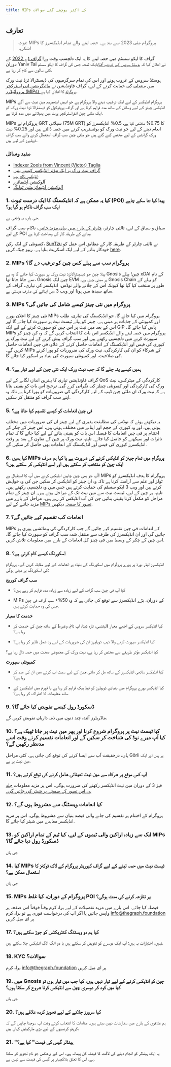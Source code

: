 ```yaml
---
title: MIPs کے اکثر پوچھے گئے سوالات
---
```


## تعارف

> نوٹ: MIPs پروگرام مئی 2023 سے بند ہے۔ حصہ لینے والے تمام انڈیکسرز کا شکریہ!

گراف کا ایکو سسٹم میں حصہ لینے کا یہ ایک دلچسپ وقت ہے! [گراف ڈے 2022](https://thegraph.com/graph-day/2022/) کے دوران Yaniv Tal نے اعلان کیا کہ [ہوسٹڈ سروس کے غروب آفتاب](https://thegraph.com/blog/sunsetting-hosted-service/)ایک لمحہ جس کی گراف کا ایکو سسٹم کئی سالوں سے کام کر رہا ہے.

ہوسٹڈ سروس کے غروب ہونے اور اس کی تمام سرگرمیوں کی ڈیسنٹرالا ئزڈ نیٹ ورک میں منتقلی کی حمایت کرنے کے لیے، گراف فاؤنڈیشن نے [مائیگریشن انفراسٹرکچر پرووائیڈرز (MIPs) پروگرام](https://thegraph.com/blog/mips-multi-chain-indexing-incentivized-program) کا اعلان کیا ہے.

MIPs پروگرام انڈیکسر کے لیے ایک ترغیب دینے والا پروگرام ہے جو انہیں ایتھیریم مین نیٹ سے آگے انڈیکس چینز کے لیے وسائل کے ساتھ مدد فراہم کرتا ہے اور گراف پروٹوکول کو ڈیسنٹرالا ئزڈ نیٹ ورک کو ایک ملٹی چین انفراسٹرکچر پرت میں پھیلانے میں مدد کرتا ہے.

MIPs پروگرام نے GRT سپلائی (75M GRT) کا 0.75% مختص کیا ہے، 0.5% انڈیکسرز کو انعام دینے کے لیے جو نیٹ ورک کو بوٹسٹریپ کرنے میں حصہ ڈالتے ہیں اور 0.25% نیٹ ورک گرانٹس کے لیے مختص کیے گئے ہیں جو ملٹی چین سب گراف استعمال کرنے والے سب گراف ڈویلپرز کے لیے ہیں.

### مفید وسائل

-   [Indexer 2ools from Vincent (Victor) Taglia](https://indexer-2ools.vincenttaglia.com/#/)
-   [گراف نیٹ ورک پر ایک مؤثر انڈیکسر کیسے بنیں](https://thegraph.com/blog/how-to-become-indexer/)
-   [انڈیکسر نالج ہب](https://thegraph.academy/indexers/)
-   [آلوکیشن آپٹیمائزر](https://github.com/graphprotocol/allocationopt.jl)
-   [آلوکیشن آپٹیمائزیشن ٹولنگ](https://github.com/anyblockanalytics/thegraph-allocation-optimization/)

### 1.  کیا یہ ممکن ہے کہ انڈیکسنگ کا ایک درست ثبوت (POI) پیدا کیا جا سکے چاہے ایک سب گراف ناکام ہو گیا ہو؟

جی ہاں، یہ واقعی ہے.

سیاق و سباق کے لیے، ثالثی چارٹر، [چارٹر کے بارے میں یہاں مزید جانیں](https://hackmd.io/@4Ln8SAS4RX-505bIHZTeRw/BJcHzpHDu#Abstract)، ناکام سب گراف کے لیے POI بنانے کے طریقہ کار کی وضاحت کرتا ہے.

کمیونٹی کے ایک رکن، [SunTzu](https://github.com/suntzu93) نے ثالثی چارٹر کے طریقہ کار کے مطابق اس عمل کو خودکار بنانے کے لیے ایک اسکرپٹ بنایا ہے۔ ریپو چیک کریں [here](https://github.com/suntzu93/get_valid_poi_subgraph).

### 2.  MIPs پروگرام سب سے پہلے کس چین کو ترغیب دے گا؟

پہلا چین جو ڈیسینٹرالائزڈ نیٹ ورک پر سپورٹ کیا جائے گا وہ ہے Gnosis چین! پہلے xDAI کے نام سے جانا جاتا تھا، Gnosis چین ایک EVM پر مبنی چین ہے۔ Gnosis Chain کو پہلے کے طور پر منتخب کیا گیا تھا کیونکہ اس کے چلانے والے نوڈس، انڈیکسر کی تیاری، گراف کے ساتھ سیدھ میں ہونا اور ویب 3 میں اپنانے کی صارف دوستی ہے.

### 3.  MIPs پروگرام میں نئی ​​چینز کیسے شامل کی جائیں گی؟

نئی چینز کا اعلان پورے MIPs پروگرام میں کیا جائے گا، جو انڈیکسنگ کی تیاری، طلب اور کمیونٹی کے جذبات پر مبنی ہے۔ چینز کو پہلے ٹیسٹ نیٹ پر سپورٹ کیا جائے گا اور اس کے بعد مین نیٹ پر اس چین کو سپورٹ کرنے کے لیے ایک GIP پاس کیا جائے گا۔ MIPs پروگرام میں حصہ لینے والے انڈیکسر اس بات کا انتخاب کریں گے کہ وہ کن چینز کو سپورٹ کرنے میں دلچسپی رکھتے ہیں اور سب گراف پیش کرنے کے لیے نیٹ ورک پر کیوری کی فیس اور انڈیکسنگ کے انعامات حاصل کرنے کے علاوہ فی چین انعامات حاصل کریں گے۔ MIPs کے شرکاء کو ان کی کارکردگی، نیٹ ورک کی ضروریات کو پورا کرنے کی صلاحیت، اور کمیونٹی سپورٹ کی بنیاد پر اسکور کیا جائے گا.

### 4.  ہمیں کیسے پتہ چلے گا کہ جب نیٹ ورک ایک نئی چین کے لیے تیار ہے؟

گراف فاؤنڈیشن تیاری کا بہترین اندازہ لگانے کے لیے QoS کارکردگی کے میٹرکس، نیٹ ورک کی کارکردگی اور کمیونٹی چینلز کی نگرانی کرے گی۔ ترجیح اس بات کو یقینی بنانا ہے کہ نیٹ ورک ان ملٹی چین ڈیپ کے لیے کارکردگی کی ضروریات کو پورا کرتا ہے تاکہ وہ اپنے سب گراف کو منتقل کر سکیں.

### 5.  فی چین انعامات کو کیسے تقسیم کیا جاتا ہے؟

یہ دیکھتے ہوئے کہ نوڈس کی مطابقت پذیری کے لیے چینز ان کی ضروریات میں مختلف ہوتی ہیں، اور وہ کیوری کے حجم اور اپنانے میں مختلف ہوتی ہیں، اس چینز کے چکر کے اختتام پر فی چین انعامات کا فیصلہ اس بات کو یقینی بنانے کے لیے کیا جائے گا کہ تمام تاثرات اور سیکھنے کو حاصل کیا جائے۔ تاہم، نیٹ ورک پر چین کے تعاون کے بعد ہر وقت انڈیکسرز کیوری کی فیس اور انڈیکسنگ کے انعامات بھی حاصل کر سکیں گے.

### 6.  کیا ہمیں MIPs پروگرام میں تمام چینز کو انڈیکس کرنے کی ضرورت ہے یا کیا ہم صرف ایک چین کو منتخب کر سکتے ہیں اور اسے انڈیکس کر سکتے ہیں؟

آپ جو بھی چین چاہیں انڈیکس کرنے میں آپ کا استقبال ہے! MIPs پروگرام کا ہدف انڈیکسرز کو ٹولز اور علم سے آراستہ کرنا ہے تاکہ وہ ان چینز کو انڈیکس کر سکیں جن کی وہ خواہش کرتے ہیں اور ویب 3 ایکو سسٹم کی حمایت کرتے ہیں جس میں وہ دلچسپی رکھتے ہیں۔ تاہم، ہر چین کے لیے، ٹیسٹ نیٹ سے مین نیٹ تک کے مراحل ہوتے ہیں۔ ان چینز کے تمام مراحل کو مکمل کرنا یقینی بنائیں جن کی آپ انڈیکس کر رہے ہیں۔ مراحل کے بارے میں مزید جاننے کے لیے [MIPs تصور کا صفحہ](https://thegraphfoundation.notion.site/MIPs-Home-911e1187f1d94d12b247317265f81059) دیکھیں.

### 7.  انعامات کب تقسیم کیے جائیں گے؟

MIPs کے انعامات فی چین تقسیم کیے جائیں گے جب کارکردگی کی پیمائشیں پوری ہو جائیں گی اور ان انڈیکسرز کی طرف سے منتقل شدہ سب گراف کو سپورٹ کیا جائے گا۔ اس چین کے چکر کے وسط میں فی چینز کل انعامات کے بارے میں معلومات تلاش کریں.

### 8.  اسکورنگ کیسے کام کرتی ہے؟

انڈیکسرز لیڈر بورڈ پر پورے پروگرام میں اسکورنگ کی بنیاد پر انعامات کے لیے مقابلہ کریں گے۔ پروگرام کی اسکورنگ پر مبنی ہوگی:

**سب گراف کوریج**

-   کیا آپ فی چین سب گراف کے لیے زیادہ سے زیادہ مدد فراہم کر رہے ہیں؟

-   MIPs کے دوران، بڑے انڈیکسرز سے توقع کی جاتی ہے کہ وہ 50%+ سب گراف فی چین جس کی وہ حمایت کرتے ہیں.

**خدمت کا معیار**

-   کیا انڈیکسر سروس کے اچھے معیار (لیٹنسی، تازہ ڈیٹا، اپ ٹائم، وغیرہ) کے ساتھ چین کی خدمت کر رہا ہے؟

-   کیا انڈیکسر سپورٹ کرنے والا ڈیپ ڈویلپرز ان کی ضروریات کے لیے رد عمل ظاہر کر رہا ہے؟

کیا انڈیکسر مؤثر طریقے سے مختص کر رہا ہے، نیٹ ورک کی مجموعی صحت میں حصہ ڈال رہا ہے؟

**کمیونٹی سپورٹ**

-   کیا انڈیکسر ساتھی انڈیکسرز کے ساتھ مل کر ملٹی چین کے لیے سیٹ اپ کرنے میں ان کی مدد کر رہا ہے؟

-   کیا انڈیکسر پورے پروگرام میں بنیادی ڈویپلرز کو فیڈ بیک فراہم کر رہا ہے یا فورم میں انڈیکسرز کے ساتھ معلومات کا اشتراک کر رہا ہے؟

### 9.  ڈسکورڈ رول کیسے تفویض کیا جائے گا؟

ماڈریٹرز آئندہ چند دنوں میں ذمہ داریاں تفویض کریں گے.

### 10. کیا ٹیسٹ نیٹ پر پروگرام شروع کرنا اور پھر مین نیٹ پر جانا ٹھیک ہے؟ کیا آپ میرے نوڈ کی شناخت کر سکیں گے اور انعامات تقسیم کرتے وقت اسے مدنظر رکھیں گے؟

ہاں، درحقیقت آپ سے ایسا کرنے کی توقع کی جاتی ہے۔ کئی مراحل Görli پر ہیں اور ایک مین نیٹ پر ہے.

### 11. آپ کس موقع پر شرکاء سے مین نیٹ تعیناتی شامل کرنے کی توقع کرتے ہیں؟

فیز 3 کے دوران مین نیٹ انڈیکسر رکھنے کی ضرورت ہوگی۔ اس پر مزید معلومات [جلد ہی اس تصور کے صفحے پر شیئر کی جائیں گی۔](https://thegraphfoundation.notion.site/MIPs-Home-911e1187f1d94d12b247317265f81059)

### 12. کیا انعامات ویسٹنگ سے مشروط ہوں گے؟

پروگرام کے اختتام پر تقسیم کی جانے والی فیصد بنیان سے مشروط ہوگی۔ اس پر مزید انڈیکسر معاہدے میں شیئر کیا جائے گا.

### 13. ایک سے زیادہ اراکین والی ٹیموں کے لیے، کیا ٹیم کے تمام اراکین کو MIPs ڈسکورڈ رول دیا جائے گا؟

جی ہاں

### 14. کیا MIPs ٹیسٹ نیٹ میں حصہ لینے کے لیے گراف کیوریٹر پروگرام کے لاک ٹوکنز کا استعمال ممکن ہے؟

جی ہاں

### 15. MIPs پروگرام کے دوران، کیا غلط POI پر تنازعہ کرنے کی مدت ہوگی؟

فیصلہ کیا جائے۔ اس بارے میں مزید تفصیلات کے لیے براہ کرم وقتاً فوقتاً اس صفحہ پر واپس جائیں یا اگر آپ کی درخواست فوری ہے تو براہ کرم info@thegraph.foundation پر ای میل کریں

### 17. کیا ہم دو ویسٹنگ کنٹریکٹس کو جوڑ سکتے ہیں؟

نہیں، اختیارات یہ ہیں: آپ ایک دوسرے کو تفویض کر سکتے ہیں یا دو الگ الگ انڈیکس چلا سکتے ہیں.

### 18. KYC سوالات؟

براہ کرم info@thegraph.foundation پر ای میل کریں

### 19. میں Gnosis چین کو انڈیکس کرنے کے لیے تیار نہیں ہوں، کیا جب میں تیار ہوں تو کیا میں کود کر دوسری چین سے انڈیکس کرنا شروع کر سکتا ہوں؟

جی ہاں

### 20. کیا سرورز چلانے کے لیے تجویز کردہ علاقے ہیں؟

ہم علاقوں کے بارے میں سفارشات نہیں دیتے ہیں۔ مقامات کا انتخاب کرتے وقت آپ سوچنا چاہیں گے کہ کرپٹو کرنسیوں کے لیے بڑی مارکیٹیں کہاں ہیں.

### 21. "ہینڈلر گیس کی قیمت" کیا ہے؟

یہ ایک ہینڈلر کو انجام دینے کی لاگت کا فیصلہ کن پیمانہ ہے۔ اس کے برعکس جو نام تجویز کر سکتا ہے، اس کا تعلق بلاکچینز پر گیس کی قیمت سے نہیں ہے.
